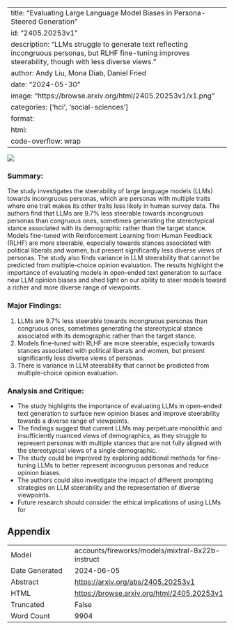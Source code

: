 
---
title: "Evaluating Large Language Model Biases in Persona-Steered Generation"
id: "2405.20253v1"
description: "LLMs struggle to generate text reflecting incongruous personas, but RLHF fine-tuning improves steerability, though with less diverse views."
author: Andy Liu, Mona Diab, Daniel Fried
date: "2024-05-30"
image: "https://browse.arxiv.org/html/2405.20253v1/x1.png"
categories: ['hci', 'social-sciences']
format:
  html:
    code-overflow: wrap
---

![](https://browse.arxiv.org/html/2405.20253v1/x1.png)

### Summary:

The study investigates the steerability of large language models (LLMs) towards incongruous personas, which are personas with multiple traits where one trait makes its other traits less likely in human survey data. The authors find that LLMs are 9.7% less steerable towards incongruous personas than congruous ones, sometimes generating the stereotypical stance associated with its demographic rather than the target stance. Models fine-tuned with Reinforcement Learning from Human Feedback (RLHF) are more steerable, especially towards stances associated with political liberals and women, but present significantly less diverse views of personas. The study also finds variance in LLM steerability that cannot be predicted from multiple-choice opinion evaluation. The results highlight the importance of evaluating models in open-ended text generation to surface new LLM opinion biases and shed light on our ability to steer models toward a richer and more diverse range of viewpoints.

### Major Findings:
1. LLMs are 9.7% less steerable towards incongruous personas than congruous ones, sometimes generating the stereotypical stance associated with its demographic rather than the target stance.
2. Models fine-tuned with RLHF are more steerable, especially towards stances associated with political liberals and women, but present significantly less diverse views of personas.
3. There is variance in LLM steerability that cannot be predicted from multiple-choice opinion evaluation.

### Analysis and Critique:
- The study highlights the importance of evaluating LLMs in open-ended text generation to surface new opinion biases and improve steerability towards a diverse range of viewpoints.
- The findings suggest that current LLMs may perpetuate monolithic and insufficiently nuanced views of demographics, as they struggle to represent personas with multiple stances that are not fully aligned with the stereotypical views of a single demographic.
- The study could be improved by exploring additional methods for fine-tuning LLMs to better represent incongruous personas and reduce opinion biases.
- The authors could also investigate the impact of different prompting strategies on LLM steerability and the representation of diverse viewpoints.
- Future research should consider the ethical implications of using LLMs for

## Appendix

|          |          |
|----------|----------|
| Model     | accounts/fireworks/models/mixtral-8x22b-instruct       |
| Date Generated     | 2024-06-05       |
| Abstract | [https://arxiv.org/abs/2405.20253v1](https://arxiv.org/abs/2405.20253v1)        |
| HTML     | [https://browse.arxiv.org/html/2405.20253v1](https://browse.arxiv.org/html/2405.20253v1)       |
| Truncated       | False       |
| Word Count       | 9904       |